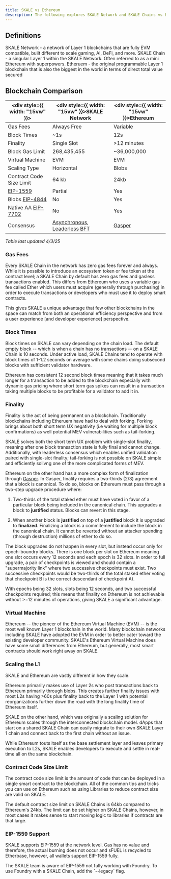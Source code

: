 ```yaml
---
title: SKALE vs Ethereum
description: The following explores SKALE Network and SKALE Chains vs Ethereum
---
```



## Definitions

SKALE Network - a network of Layer 1 blockchains that are fully EVM compatible, built different to scale gaming, AI, DeFi, and more.
SKALE Chain - a singular Layer 1 within the SKALE Network. Often referred to as a mini Ethereum with superpowers.
Etheruem - the original programmable Layer 1 blockchain that is also the biggest in the world in terms of direct total value secured

## Blockchain Comparison
| <div style={{ width: "15vw" }}></div>| <div style={{ width: "15vw" }}>SKALE Network</div> | <div style={{ width: "15vw" }}>Ethereum</div> |
| - | ----------- | -------- |
| Gas Fees | Always Free | Variable |
| Block Times | \~1s | 12s |
| Finality | Single Slot | >12 minutes |
| Block Gas Limit | 268,435,455 | ~36,000,000 |
| Virtual Machine | EVM | EVM |
| Scaling Type | Horizontal | Blobs |
| Contract Code Size Limit | 64 kb | 24kb |
| [EIP-1559](https://eips.ethereum.org/EIPS/eip-1559) | Partial | Yes |
| Blobs [EIP-4844](https://eips.ethereum.org/EIPS/eip-4844) | No | Yes |
| Native AA  [EIP-7702](https://eips.ethereum.org/EIPS/eip-7702) | No | Yes |
| Consensus | [Asynchronous, Leaderless BFT](/how-skale-works/consensus) | [Gasper](https://ethereum.org/en/developers/docs/consensus-mechanisms/pos/gasper)

*Table last updated 4/3/25*

### Gas Fees

Every SKALE Chain in the network has zero gas fees forever and always. While it is possible to introduce an
ecosystem token or fee token at the contract level; a SKALE Chain by default has zero gas fees and gasless transactions
enabled. This differs from Ethereum who uses a variable gas fee called Ether which users must acquire (generally through purchasing)
in order to execute transactions or developers who must use it to deploy smart contracts.

This gives SKALE a unique advantage that few other blockchains in the space can match from both an operational efficiency perspective and
from a user experience [and developer experience] perspective.

### Block Times

Block times on SKALE can vary depending on the chain load. The default empty block -- which is when a chain has no transactions -- 
on a SKALE Chain is 10 seconds. Under active load, SKALE Chains tend to operate with block times of 1-1.2 seconds on average with 
some chains doing subsecond blocks with sufficient validator hardware.

Ethereum has consistent 12 second block times meaning that it takes much longer for a transaction to be added to the blockchain especially
with dynamic gas pricing where short term gas spikes can result in a transaction taking multiple blocks to be profitable for a validator to add it in.

### Finality

Finality is the act of being permanent on a blockchain. Traditionally blockchains including Etheruem have had to deal with forking.
Forking brings about both short term UX negativity (i.e waiting for multiple block confirmations) as well potential MEV vulnerabilities such as tail-forking.

SKALE solves both the short term UX problem with single-slot finality, meaning after one block transaction state is fully final and cannot change.
Additionally, with leaderless consensus which enables unified validation paired with single-slot finality; tail-forking is not possible on SKALE 
simple and efficiently solivng one of the more complicated forms of MEV.

Ethereum on the other hand has a more complex form of finalization through [Gasper](https://ethereum.org/en/developers/docs/consensus-mechanisms/pos/gasper/).
In Gasper, finality requires a two-thirds (2/3) agreement that a block is canonical. To do so, blocks on Ethereum must pass through a two-step upgrade procedure
where: 

1. Two-thirds of the total staked ether must have voted in favor of a particular block being included in the canonical chain.
This upgrades a block to **justified** status. Blocks can revert in this stage.

2. When another block is **justified** on top of a **justified** block it is upgraded to **finalized**. Finalizing a block is a commitement to include
the block in the canonical chain. It cannot be reverted without an attacker spending (through destruction) millions of ether to do so.

The block upgrades do not happen in every slot, but instead occur only for epoch-boundry blocks. There is one block per slot on Ethereum
meaning one slot occurs every 12 seconds and each epoch is 32 slots. In order to full upgrade, a pair of checkpoints is viewed and should contain
a "supermajority link" where two successive checkpoints must exist. Two successive checkpoints would be two-thirds of the total staked ether voting
that checkpoint B is the correct descendant of checkpoint A).

With epochs being 32 slots, slots being 12 seconds, and two successful checkpoints required; this means that finality on Ethereum is not achievable
without >=12 minutes of operations, giving SKALE a significant advantage.

### Virtual Machine

Ethereum -- the pioneer of the Ethereum Virtual Machine (EVM) -- is the most well known Layer 1 blockchain in the world.
Many blockchain networks including SKALE have adopted the EVM in order to better cater toward the existing developer community.
SKALE's Ethereum Virtual Machine does have some small differences from Ethereum, but generally, most smart contracts should work right away on 
SKALE.

### Scaling the L1

SKALE and Ethereum are vastly different in how they scale.

Ethereum primarily makes use of Layer 2s who post transactions back to Ethereum primarily through blobs.
This creates further finality issues with most L2s having >60s plus finality back to the Layer 1 with potential reorganizations further down the road with
the long finality time of Ethereum itself.

SKALE on the other hand, which was originally a scaling solution for Ethereum scales through the interconnected blockchain model.
dApps that start on a shared SKALE Chain can easily migrate to their own SKALE Layer 1 chain and connect back to the first chain without an issue.

While Ethereum touts itself as the base settlement layer and leaves primary execution to L2s, SKALE enables developers to execute and settle in real-time all on the same
blockchain.

### Contract Code Size Limit

The contract code size limit is the amount of code that can be deployed in a single smart contract to the blockchain.
All of the common tips and tricks you can use on Ethereum such as using Libraries to reduce contract size are valid on SKALE.

The default contract size limit on SKALE Chains is 64kb compared to Ethereum's 24kb. The limit can be set higher on SKALE Chains, however, in most
cases it makes sense to start moving logic to libraries if contracts are that large.

### EIP-1559 Support
SKALE supports EIP-1559 at the network level. Gas has no value and therefore, the actual burning does not occur
and sFUEL is recycled to Etherbase, however, all wallets support EIP-1559 fully.

<Aside type="note">
The SKALE team is aware of EIP-1559 not fully working with Foundry. To use Foundry with a SKALE Chain,
add the `--legacy` flag.
</Aside>

